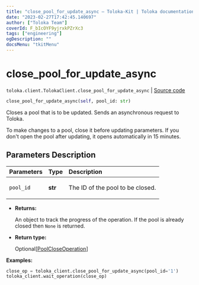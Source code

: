 ```yaml
---
title: "close_pool_for_update_async — Toloka-Kit | Toloka documentation"
date: "2023-02-27T17:42:45.140697"
author: ["Toloka Team"]
coverId: F_bIcOYF9yjrxkPZrXc3
tags: ["engineering"]
ogDescription: ""
docsMenu: "tkitMenu"
---
```


# close_pool_for_update_async
`toloka.client.TolokaClient.close_pool_for_update_async` | [Source code](https://github.com/Toloka/toloka-kit/blob/v1.1.4/src/client/__init__.py#L1417)

```python
close_pool_for_update_async(self, pool_id: str)
```

Closes a pool that is to be updated. Sends an asynchronous request to Toloka.

To make changes to a pool, close it before updating parameters.
If you don't open the pool after updating, it opens automatically in 15 minutes.

## Parameters Description

| Parameters | Type | Description |
| :----------| :----| :-----------|
`pool_id`|**str**|<p>The ID of the pool to be closed.</p>

* **Returns:**

  An object to track the progress of the operation. If the pool is already closed then `None` is returned.

* **Return type:**

  Optional\[[PoolCloseOperation](/docs/toloka-kit/reference/toloka.client.operations.PoolCloseOperation)\]

**Examples:**

```python
close_op = toloka_client.close_pool_for_update_async(pool_id='1')
toloka_client.wait_operation(close_op)
```